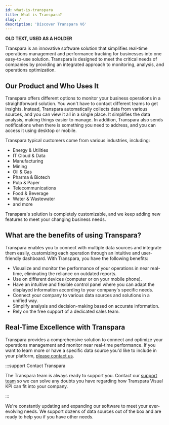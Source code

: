 ```yaml
---
id: what-is-transpara
title: What is Transpara?
slug: /
description: 'Discover Transpara V6'
---
```


**OLD TEXT, USED AS A HOLDER**

Transpara is an innovative software solution that simplifies real-time operations management and performance tracking for businesses into one easy-to-use solution. Transpara is designed to meet the critical needs of companies by providing an integrated approach to monitoring, analysis, and operations optimization.

## Our Product and Who Uses It

Transpara offers different options to monitor your business operations in a straightforward solution. You won't have to contact different teams to get insights. Instead, Transpara automatically collects data from various sources, and you can view it all in a single place. It simplifies the data analysis, making things easier to manage. In addition, Transpara also sends notifications when there is something you need to address, and you can access it using desktop or mobile.

Transpara typical customers come from various industries, including:

- Energy & Utilities
- IT Cloud & Data
- Manufacturing
- Mining
- Oil & Gas
- Pharma & Biotech
- Pulp & Paper
- Telecommunications
- Food & Beverage
- Water & Wastewater
- and more

Transpara's solution is completely customizable, and we keep adding new features to meet your changing business needs.

## What are the benefits of using Transpara?

Transpara enables you to connect with multiple data sources and integrate them easily, customizing each operation through an intuitive and user-friendly dashboard. With Transpara, you have the following benefits:

- Visualize and monitor the performance of your operations in near real-time, eliminating the reliance on outdated reports.
- Use on different devices (computer or on your mobile phone).
- Have an intuitive and flexible control panel where you can adapt the displayed information according to your company's specific needs.
- Connect your company to various data sources and solutions in a unified way.
- Simplify analysis and decision-making based on accurate information.
- Rely on the free support of a dedicated sales team.

## Real-Time Excellence with Transpara

Transpara provides a comprehensive solution to connect and optimize your operations management and monitor near real-time performance. If you want to learn more or have a specific data source you'd like to include in your platform, [please contact us](https://www.transpara.com/contact-us/).

:::support Contact Transpara

The Transpara team is always ready to support you. Contact our [support team](https://www.transpara.com/contact-us/) so we can solve any doubts you have regarding how Transpara Visual KPI can fit into your company.

:::

We're constantly updating and expanding our software to meet your ever-evolving needs. We support dozens of data sources out of the box and are ready to help you if you have other needs.